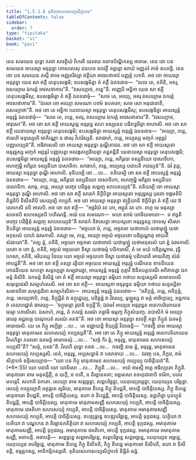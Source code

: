```yaml
---
title: "1.5.1.6 ទុតិយសហសេយ្យសិក្ខាបទ"
tableOfContents: false
sidebar:
  order: 7
type: "tipitaka"
basket: "vi"
book: "paci"
---
```



<DynamicBreadcrumb />

<Division number="55" book="paci">

<Paragraph number="182" book="paci">
តេន សមយេន ពុទ្ធោ ភគវា សាវត្ថិយំ វិហរតិ ជេតវនេ អនាថបិណ្ឌិកស្ស អារាមេ. តេន ខោ បន សមយេន អាយស្មា អនុរុទ្ធោ កោសលេសុ ជនបទេ សាវត្ថឹ គច្ឆន្តោ សាយំ អញ្ញតរំ គាមំ ឧបគច្ឆិ. តេន ខោ បន សមយេន តស្មឹ គាមេ អញ្ញតរិស្សា ឥត្ថិយា អាវសថាគារំ បញ្ញត្តំ ហោតិ. អថ ខោ អាយស្មា អនុរុទ្ធោ យេន សា ឥត្ថី តេនុបសង្កមិ; ឧបសង្កមិត្វា តំ ឥត្ថឹ ឯតទវោច—  “សចេ តេ, ភគិនិ, អគរុ, វសេយ្យាម ឯករត្តំ អាវសថាគារេ”តិ. “វសេយ្យាថ, ភន្តេ”តិ. អញ្ញេបិ អទ្ធិកា យេន សា ឥត្ថី តេនុបសង្កមឹសុ; ឧបសង្កមិត្វា តំ ឥត្ថឹ ឯតទវោចុំ—  “សចេ តេ, អយ្យេ, អគរុ វសេយ្យាម ឯករត្តំ អាវសថាគារេ”តិ. “ឯសោ ខោ អយ្យោ សមណោ បឋមំ ឧបគតោ; សចេ សោ អនុជានាតិ, វសេយ្យាថា”តិ. អថ ខោ តេ អទ្ធិកា យេនាយស្មា អនុរុទ្ធោ តេនុបសង្កមឹសុ; ឧបសង្កមិត្វា អាយស្មន្តំ អនុរុទ្ធំ ឯតទវោចុំ—  “សចេ តេ, ភន្តេ, អគរុ, វសេយ្យាម ឯករត្តំ អាវសថាគារេ”តិ. “វសេយ្យាថ, អាវុសោ”តិ.
</Paragraph>

<Paragraph number="183" book="paci">
អថ ខោ សា ឥត្ថី អាយស្មន្តេ អនុរុទ្ធេ សហ ទស្សនេន បដិពទ្ធចិត្តា អហោសិ. អថ ខោ សា ឥត្ថី យេនាយស្មា អនុរុទ្ធោ តេនុបសង្កមិ; ឧបសង្កមិត្វា អាយស្មន្តំ អនុរុទ្ធំ ឯតទវោច—  “អយ្យោ, ភន្តេ, ឥមេហិ មនុស្សេហិ អាកិណ្ណោ ន ផាសុ វិហរិស្សតិ. សាធាហំ, ភន្តេ, អយ្យស្ស មញ្ចកំ អព្ភន្តរំ បញ្ញបេយ្យន៑”តិ. អធិវាសេសិ ខោ អាយស្មា អនុរុទ្ធោ តុណ្ហីភាវេន. អថ ខោ សា ឥត្ថី អាយស្មតោ អនុរុទ្ធស្ស មញ្ចកំ អព្ភន្តរំ បញ្ញបេត្វា អលង្កតប្បដិយត្តា គន្ធគន្ធិនី យេនាយស្មា អនុរុទ្ធោ តេនុបសង្កមិ; ឧបសង្កមិត្វា អាយស្មន្តំ អនុរុទ្ធំ ឯតទវោច—  “អយ្យោ, ភន្តេ, អភិរូបោ ទស្សនីយោ បាសាទិកោ, អហញ្ចម្ហិ អភិរូបា ទស្សនីយា បាសាទិកា. សាធាហំ, ភន្តេ, អយ្យស្ស បជាបតិ ភវេយ្យន៑”តិ. ឯវំ វុត្តេ, អាយស្មា អនុរុទ្ធោ តុណ្ហី អហោសិ. ទុតិយម្បិ ខោ …បេ…  តតិយម្បិ ខោ សា ឥត្ថី អាយស្មន្តំ អនុរុទ្ធំ ឯតទវោច—  “អយ្យោ, ភន្តេ, អភិរូបោ ទស្សនីយោ បាសាទិកោ, អហញ្ចម្ហិ អភិរូបា ទស្សនីយា បាសាទិកា. សាធុ, ភន្តេ, អយ្យោ មញ្ចេវ បដិច្ឆតុ សព្ពញ្ច សាបតេយ្យន៑”តិ. តតិយម្បិ ខោ អាយស្មា អនុរុទ្ធោ តុណ្ហី អហោសិ. អថ ខោ សា ឥត្ថី សាដកំ និក្ខិបិត្វា អាយស្មតោ អនុរុទ្ធស្ស បុរតោ ចង្កមតិបិ តិដ្ឋតិបិ និសីទតិបិ សេយ្យម្បិ កប្បេតិ. អថ ខោ អាយស្មា អនុរុទ្ធោ ឥន្ទ្រិយានិ ឱក្ខិបិត្វា តំ ឥត្ថឹ នេវ ឱលោកេសិ នបិ អាលបិ. អថ ខោ សា ឥត្ថី—  “អច្ឆរិយំ វត ភោ, អព្ភុតំ វត ភោ. ពហូ មេ មនុស្សា សតេនបិ សហស្សេនបិ បហិណន្តិ. អយំ បន សមណោ—  មយា សាមំ យាចិយមានោ—  ន ឥច្ឆតិ មញ្ចេវ បដិច្ឆិតុំ សព្ពញ្ច សាបតេយ្យន៑”តិ សាដកំ និវាសេត្វា អាយស្មតោ អនុរុទ្ធស្ស បាទេសុ សិរសា និបតិត្វា អាយស្មន្តំ អនុរុទ្ធំ ឯតទវោច—  “អច្ចយោ មំ, ភន្តេ, អច្ចគមា យថាពាលំ យថាមូឡ្ហំ យថាអកុសលំ យាហំ ឯវមកាសឹ. តស្សា មេ, ភន្តេ, អយ្យោ អច្ចយំ អច្ចយតោ បដិគ្គណ្ហាតុ អាយតឹ សំវរាយា”តិ. “តគ្ឃ ត្វំ, ភគិនិ, អច្ចយោ អច្ចគមា យថាពាលំ យថាមូឡ្ហំ យថាអកុសលំ យា ត្វំ ឯវមកាសិ. យតោ ច ខោ ត្វំ, ភគិនិ, អច្ចយំ អច្ចយតោ ទិស្វា យថាធម្មំ បដិករោសិ, តំ តេ មយំ បដិគ្គណ្ហាម. វុទ្ធិ ហេសា, ភគិនិ, អរិយស្ស វិនយេ យោ អច្ចយំ អច្ចយតោ ទិស្វា យថាធម្មំ បដិករោតិ អាយតិញ្ច សំវរំ អាបជ្ជតី”តិ.
</Paragraph>

<Paragraph number="184" book="paci">
អថ ខោ សា ឥត្ថី តស្សា រត្តិយា អច្ចយេន អាយស្មន្តំ អនុរុទ្ធំ បណីតេន ខាទនីយេន ភោជនីយេន សហត្ថា សន្តប្បេត្វា សម្បវារេត្វា, អាយស្មន្តំ អនុរុទ្ធំ ភុត្តាវឹ ឱនីតបត្តបាណឹ អភិវាទេត្វា ឯកមន្តំ និសីទិ. ឯកមន្តំ និសិន្នំ ខោ តំ ឥត្ថឹ អាយស្មា អនុរុទ្ធោ ធម្មិយា កថាយ សន្ទស្សេសិ សមាទបេសិ សមុត្តេជេសិ សម្បហំសេសិ. អថ ខោ សា ឥត្ថី—  អាយស្មតា អនុរុទ្ធេន ធម្មិយា កថាយ សន្ទស្សិតា សមាទបិតា សមុត្តេជិតា សម្បហំសិតា—  អាយស្មន្តំ អនុរុទ្ធំ ឯតទវោច—  “អភិក្កន្តំ, ភន្តេ, អភិក្កន្តំ, ភន្តេ. សេយ្យថាបិ, ភន្តេ, និក្កុជ្ជិតំ វា ឧក្កុជ្ជេយ្យ, បដិច្ឆន្នំ វា វិវរេយ្យ, មូឡ្ហស្ស វា មគ្គំ អាចិក្ខេយ្យ, អន្ធការេ វា តេលបជ្ជោតំ ធារេយ្យ—  ‘ចក្ខុមន្តោ រូបានិ ទក្ខន្តី’តិ; ឯវមេវំ អយ្យេន អនុរុទ្ធេន អនេកបរិយាយេន ធម្មោ បកាសិតោ. ឯសាហំ, ភន្តេ, តំ ភគវន្តំ សរណំ គច្ឆាមិ ធម្មញ្ច ភិក្ខុសំឃញ្ច. ឧបាសិកំ មំ អយ្យោ ធារេតុ អជ្ជតគ្គេ បាណុបេតំ សរណំ គតន៑”តិ.
</Paragraph>

<Paragraph number="185" book="paci">
អថ ខោ អាយស្មា អនុរុទ្ធោ សាវត្ថឹ គន្ត្វា ភិក្ខូនំ ឯតមត្ថំ អារោចេសិ. យេ តេ ភិក្ខូ អប្បិច្ឆា …បេ…  តេ ឧជ្ឈាយន្តិ ខិយ្យន្តិ វិបាចេន្តិ—  “កថញ្ហិ នាម អាយស្មា អនុរុទ្ធោ មាតុគាមេន សហសេយ្យំ កប្បេស្សតី”តិ.
</Paragraph>

<Paragraph number="186" book="paci">
អថ ខោ តេ ភិក្ខូ អាយស្មន្តំ អនុរុទ្ធំ អនេកបរិយាយេន វិគរហិត្វា ភគវតោ ឯតមត្ថំ អារោចេសុំ …បេ…  “សច្ចំ កិរ ត្វំ, អនុរុទ្ធ, មាតុគាមេន សហសេយ្យំ កប្បេសី”តិ? “សច្ចំ, ភគវា”តិ. វិគរហិ ពុទ្ធោ ភគវា …បេ…  កថញ្ហិ នាម ត្វំ, អនុរុទ្ធ, មាតុគាមេន សហសេយ្យំ កប្បេស្សសិ. នេតំ, អនុរុទ្ធ, អប្បសន្នានំ វា បសាទាយ …បេ…  ឯវញ្ច បន, ភិក្ខវេ, ឥមំ សិក្ខាបទំ ឧទ្ទិសេយ្យាថ—
</Paragraph>

</Division>
<Division number="56" book="paci">

<Paragraph number="187" book="paci">
<Emphasis>“យោ បន ភិក្ខុ មាតុគាមេន សហសេយ្យំ កប្បេយ្យ បាចិត្តិយន៑”</Emphasis>តិ. (*6*:<Emphasis>55</Emphasis>)
</Paragraph>

</Division>
<Division number="57" book="paci">

<Paragraph number="188" book="paci">
<Emphasis>យោ បនា</Emphasis>តិ យោ យាទិសោ …បេ…  <Emphasis>ភិក្ខូ</Emphasis>តិ …បេ…  អយំ ឥមស្មឹ អត្ថេ អធិប្បេតោ ភិក្ខូតិ.
</Paragraph>

<Paragraph number="189" book="paci">
<Emphasis>មាតុគាមោ</Emphasis> នាម មនុស្សិត្ថី, ន យក្ខី, ន បេតី, ន តិរច្ឆានគតា; អន្តមសោ តទហុជាតាបិ ទារិកា, បគេវ មហត្តរី.
</Paragraph>

<Paragraph number="190" book="paci">
<Emphasis>សហា</Emphasis>តិ ឯកតោ.
</Paragraph>

<Paragraph number="191" book="paci">
<Emphasis>សេយ្យា</Emphasis> នាម សព្ពច្ឆន្នា, សព្ពបរិច្ឆន្នា, យេភុយ្យេនច្ឆន្នា, យេភុយ្យេន បរិច្ឆន្នា.
</Paragraph>

<Paragraph number="192" book="paci">
<Emphasis>សេយ្យំ កប្បេយ្យា</Emphasis>តិ អត្ថង្គតេ សូរិយេ, មាតុគាមេ និបន្នេ ភិក្ខុ និបជ្ជតិ, អាបត្តិ បាចិត្តិយស្ស. ភិក្ខុ និបន្នេ មាតុគាមោ និបជ្ជតិ, អាបត្តិ បាចិត្តិយស្ស. ឧភោ វា និបជ្ជន្តិ, អាបត្តិ បាចិត្តិយស្ស. ឧដ្ឋហិត្វា បុនប្បុនំ និបជ្ជន្តិ, អាបត្តិ បាចិត្តិយស្ស.
</Paragraph>

</Division>
<Division number="58" book="paci">

<Paragraph number="193" book="paci">
មាតុគាមេ មាតុគាមសញ្ញី សហសេយ្យំ កប្បេតិ, អាបត្តិ បាចិត្តិយស្ស. មាតុគាមេ វេមតិកោ សហសេយ្យំ កប្បេតិ, អាបត្តិ បាចិត្តិយស្ស. មាតុគាមេ អមាតុគាមសញ្ញី សហសេយ្យំ កប្បេតិ, អាបត្តិ បាចិត្តិយស្ស.
</Paragraph>

<Paragraph number="194" book="paci">
ឧបឌ្ឍច្ឆន្នេ ឧបឌ្ឍបរិច្ឆន្នេ, អាបត្តិ ទុក្កដស្ស. យក្ខិយា វា បេតិយា វា បណ្ឌកេន វា តិរច្ឆានគតិត្ថិយា វា សហសេយ្យំ កប្បេតិ, អាបត្តិ ទុក្កដស្ស. អមាតុគាមេ មាតុគាមសញ្ញី, អាបត្តិ ទុក្កដស្ស. អមាតុគាមេ វេមតិកោ, អាបត្តិ ទុក្កដស្ស. អមាតុគាមេ អមាតុគាមសញ្ញី, អនាបត្តិ.
</Paragraph>

</Division>
<Division number="59" book="paci">

<Paragraph number="195" book="paci">
អនាបត្តិ—  សព្ពច្ឆន្នេ សព្ពអបរិច្ឆន្នេ, សព្ពបរិច្ឆន្នេ សព្ពអច្ឆន្នេ, យេភុយ្យេន អច្ឆន្នេ, យេភុយ្យេន អបរិច្ឆន្នេ, មាតុគាមេ និបន្នេ ភិក្ខុ និសីទតិ, ភិក្ខុ និបន្នេ មាតុគាមោ និសីទតិ, ឧភោ វា និសីទន្តិ, ឧម្មត្តកស្ស, អាទិកម្មិកស្សាតិ.

</Paragraph>
</Division>

<Paragraph number="196" type="center" book="paci">
ទុតិយសហសេយ្យសិក្ខាបទំ និដ្ឋិតំ ឆដ្ឋំ.
</Paragraph>